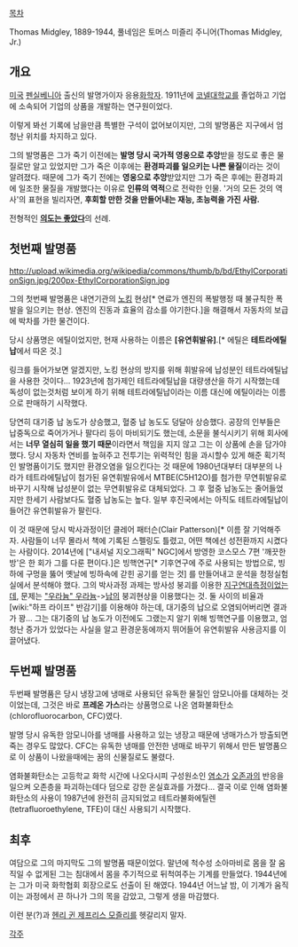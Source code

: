 [[목차]]

Thomas Midgley, 1889-1944, 풀네임은 토머스 미즐리 주니어(Thomas Midgley, Jr.)

== 개요 ==

[[미국]] [[펜실베니아]] 출신의 발명가이자 응용[[화학]]자. 1911년에 [[코넬대학교]]를 졸업하고 기업에 소속되어 기업의 상품을 개발하는 연구원이었다.

이렇게 봐선 기록에 남을만큼 특별한 구석이 없어보이지만, 그의 발명품은 지구에서 엄청난 위치를 차지하고 있다. 

그의 발명품은 그가 죽기 이전에는 '''발명 당시 국가적 영웅으로 추앙'''받을 정도로 좋은 물질로만 알고 있었지만 그가 죽은 이후에는 '''환경파괴를 일으키는 나쁜 물질'''이라는 것이 알려졌다. 때문에 그가 죽기 전에는 '''영웅으로 추앙'''받았지만 그가 죽은 후에는 환경파괴에 일조한 물질을 개발했다는 이유로 '''인류의 역적'''으로 전락한 인물. '거의 모든 것의 역사'의 표현을 빌리자면, '''후회할 만한 것을 만들어내는 재능, 초능력을 가진 사람.''' 

전형적인 '''[[의도는 좋았다]]'''의 선례.

== 첫번째 발명품 ==
http://upload.wikimedia.org/wikipedia/commons/thumb/b/bd/EthylCorporationSign.jpg/200px-EthylCorporationSign.jpg

그의 첫번째 발명품은 내연기관의 [[노킹]] 현상[* 연료가 엔진의 폭발행정 때 불규칙한 폭발을 일으키는 현상. 엔진의 진동과 효율의 감소를 야기한다.]을 해결해서 자동차의 보급에 박차를 가한 물건이다. 

당시 상품명은 에틸이었지만, 현재 사용하는 이름은 '''[유연휘발유]'''.[* 에틸은 '''테트라에틸납'''에서 따온 것.]

링크를 들어가보면 알겠지만, 노킹 현상의 방지를 위해 휘발유에 납성분인 테트라에틸납을 사용한 것이다... 1923년에 첨가제인 테트라에틸납을 대량생산을 하기 시작했는데 독성이 없는것처럼 보이게 하기 위해 테트라에틸납이라는 이름 대신에 에틸이라는 이름으로 판매하기 시작했다. 

당연히 대기중 납 농도가 상승했고, 혈중 납 농도도 덩달아 상승했다. 공장의 인부들은 납중독으로 죽어가거나 팔다리 등이 마비되기도 했는데, 소문을 불식시키기 위해 회사에서는 '''너무 열심히 일을 했기 때문'''이라면서 책임을 지지 않고 그는 이 상품에 손을 담가야 했다. 당시 자동차 연비를 높혀주고 전투기는 위력적인 힘을 과시할수 있게 해준 획기적인 발명품이기도 했지만 환경오염을 일으킨다는 것 때문에 1980년대부터 대부분의 나라가 테트라에틸납이 첨가된 유연휘발유에서 MTBE(C5H12O)를 첨가한 무연휘발유로 바꾸기 시작해 납성분이 없는 무연휘발유로 대체되었다. 그 후 혈중 납농도는 줄어들었지만 한세기 사람보다도 혈중 납농도는 높다. 일부 후진국에서는 아직도 테트라에틸납이 들어간 유연휘발유가 팔린다. 

이 것 때문에 당시 박사과정이던 클레어 패터슨(Clair Patterson)[* 이름 잘 기억해주자. 사람들이 너무 몰라서 책에 기록된 스펠링도 틀렸고, 어떤 책에선 성전환까지 시켰다는 사람이다. 2014년에 ["내셔널 지오그래픽" NGC]에서 방영한 코스모스 7편 '깨끗한 방'은 한 회가 그를 다룬 편이다.]은 빙핵연구[* 기후연구에 주로 사용되는 방법으로, 빙하에 구멍을 뚫어 옛날에 빙하속에 갇힌 공기를 얻는 것] 를 만들어내고 운석을 청정실험실에서 분석해야 했다. 그의 박사과정 과제는 방사성 붕괴를 이용한 [[지구]]연대측정이었는데, 문제는 [["우라늄" 우라늄]]->[[납]]의 붕괴현상을 이용했다는 것. 둘 사이의 비율과 [wiki:"하프 라이프" 반감기]를 이용해야 하는데, 대기중의 납으로 오염되어버리면 결과가 꽝... 그는 대기중의 납 농도가 이전에도 그랬는지 알기 위해 빙핵연구를 이용했고, 엄청난 증가가 있었다는 사실을 알고 환경운동에까지 뛰어들어 유연휘발유 사용금지를 이끌어냈다.

{{{#!html
<object classid='clsid:d27cdb6e-ae6d-11cf-96b8-444553540000' codebase='http://download.macromedia.com/pub/shockwave/cabs/flash/swflash.cab#version=9,0,0,0'  id='NFPlayer45561' width='500' height='408'><param name='movie' value='http://serviceapi.nmv.naver.com/flash/NFPlayer.swf?vid=434850F75259C8622D7B37EC63FEB03058EB&outKey=V1291bac330d0bea336df4aaac45aa20d9c99549dfbe82e831d704aaac45aa20d9c99' /><param name='wmode' value='transparent' /><param name='allowScriptAccess' value='always' /><param name='allowFullScreen' value='true' /><embed src='http://serviceapi.nmv.naver.com/flash/NFPlayer.swf?vid=434850F75259C8622D7B37EC63FEB03058EB&outKey=V1291bac330d0bea336df4aaac45aa20d9c99549dfbe82e831d704aaac45aa20d9c99' wmode='transparent' width='500' height='408' allowScriptAccess='always' name='NFPlayer45561' id='NFPlayer45561' allowFullScreen='true' type='application/x-shockwave-flash' /></object>
}}}

== 두번째 발명품 ==
두번째 발명품은 당시 냉장고에 냉매로 사용되던 유독한 물질인 암모니아를 대체하는 것이었는데, 그것은 바로 '''프레온 가스'''라는 상품명으로 나온 염화불화탄소(chlorofluorocarbon, CFC)였다.

발명 당시 유독한 암모니아를 냉매를 사용하고 있는 냉장고 때문에 냉매가스가 방출되면 죽는 경우도 많았다. CFC는 유독한 냉매를 안전한 냉매로 바꾸기 위해서 만든 발명품으로 이 상품이 나왔을때에는 꿈의 신물질로도 불렸다.

염화불화탄소는 고등학교 화학 시간에 나오다시피 구성원소인 [[염소]]가 [[오존]]과의 반응을 일으켜 오존층을 파괴하는데다 덤으로 강한 온실효과를 가졌다... 결국 이로 인해 염화불화탄소의 사용이 1987년에 완전히 금지되었고 테트라불화에틸렌(tetrafluoroethylene, TFE)이 대신 사용되기 시작했다.

== 최후 ==
여담으로 그의 마지막도 그의 발명품 때문이었다. 말년에 척수성 소아마비로 몸을 잘 움직일 수 없게된 그는 침대에서 몸을 주기적으로 뒤척여주는 기계를 만들었다. 1944년에는 그가 미국 화학협회 회장으로도 선출이 된 해였다. 1944년 어느날 밤, 이 기계가 움직이는 과정에서 끈 하나가 그의 목을 감았고, 그렇게 생을 마감했다.

이런 분(?)과 [[헨리 귄 제프리스 모즐리]]를 헷갈리지 말자.

[[각주]]
